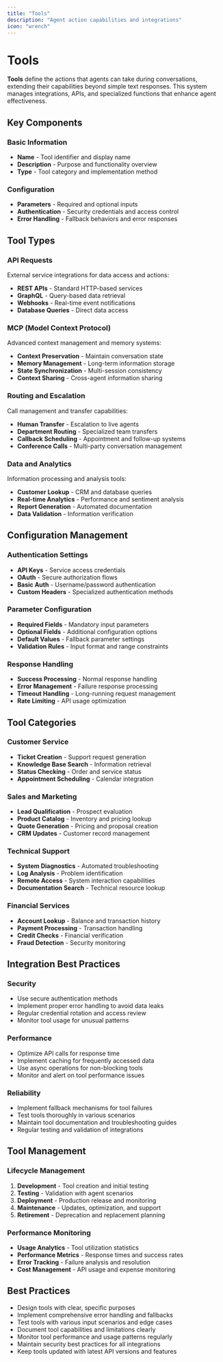 ```yaml
---
title: "Tools"
description: "Agent action capabilities and integrations"
icon: "wrench"
---
```


# Tools

**Tools** define the actions that agents can take during conversations, extending their capabilities beyond simple text responses. This system manages integrations, APIs, and specialized functions that enhance agent effectiveness.

## Key Components

### Basic Information
- **Name** - Tool identifier and display name
- **Description** - Purpose and functionality overview
- **Type** - Tool category and implementation method

### Configuration
- **Parameters** - Required and optional inputs
- **Authentication** - Security credentials and access control
- **Error Handling** - Fallback behaviors and error responses

## Tool Types

### API Requests
External service integrations for data access and actions:
- **REST APIs** - Standard HTTP-based services
- **GraphQL** - Query-based data retrieval
- **Webhooks** - Real-time event notifications
- **Database Queries** - Direct data access

### MCP (Model Context Protocol)
Advanced context management and memory systems:
- **Context Preservation** - Maintain conversation state
- **Memory Management** - Long-term information storage
- **State Synchronization** - Multi-session consistency
- **Context Sharing** - Cross-agent information sharing

### Routing and Escalation
Call management and transfer capabilities:
- **Human Transfer** - Escalation to live agents
- **Department Routing** - Specialized team transfers
- **Callback Scheduling** - Appointment and follow-up systems
- **Conference Calls** - Multi-party conversation management

### Data and Analytics
Information processing and analysis tools:
- **Customer Lookup** - CRM and database queries
- **Real-time Analytics** - Performance and sentiment analysis
- **Report Generation** - Automated documentation
- **Data Validation** - Information verification

## Configuration Management

### Authentication Settings
- **API Keys** - Service access credentials
- **OAuth** - Secure authorization flows
- **Basic Auth** - Username/password authentication
- **Custom Headers** - Specialized authentication methods

### Parameter Configuration
- **Required Fields** - Mandatory input parameters
- **Optional Fields** - Additional configuration options
- **Default Values** - Fallback parameter settings
- **Validation Rules** - Input format and range constraints

### Response Handling
- **Success Processing** - Normal response handling
- **Error Management** - Failure response processing
- **Timeout Handling** - Long-running request management
- **Rate Limiting** - API usage optimization

## Tool Categories

### Customer Service
- **Ticket Creation** - Support request generation
- **Knowledge Base Search** - Information retrieval
- **Status Checking** - Order and service status
- **Appointment Scheduling** - Calendar integration

### Sales and Marketing
- **Lead Qualification** - Prospect evaluation
- **Product Catalog** - Inventory and pricing lookup
- **Quote Generation** - Pricing and proposal creation
- **CRM Updates** - Customer record management

### Technical Support
- **System Diagnostics** - Automated troubleshooting
- **Log Analysis** - Problem identification
- **Remote Access** - System interaction capabilities
- **Documentation Search** - Technical resource lookup

### Financial Services
- **Account Lookup** - Balance and transaction history
- **Payment Processing** - Transaction handling
- **Credit Checks** - Financial verification
- **Fraud Detection** - Security monitoring

## Integration Best Practices

### Security
- Use secure authentication methods
- Implement proper error handling to avoid data leaks
- Regular credential rotation and access review
- Monitor tool usage for unusual patterns

### Performance
- Optimize API calls for response time
- Implement caching for frequently accessed data
- Use async operations for non-blocking tools
- Monitor and alert on tool performance issues

### Reliability
- Implement fallback mechanisms for tool failures
- Test tools thoroughly in various scenarios
- Maintain tool documentation and troubleshooting guides
- Regular testing and validation of integrations

## Tool Management

### Lifecycle Management
1. **Development** - Tool creation and initial testing
2. **Testing** - Validation with agent scenarios
3. **Deployment** - Production release and monitoring
4. **Maintenance** - Updates, optimization, and support
5. **Retirement** - Deprecation and replacement planning

### Performance Monitoring
- **Usage Analytics** - Tool utilization statistics
- **Performance Metrics** - Response times and success rates
- **Error Tracking** - Failure analysis and resolution
- **Cost Management** - API usage and expense monitoring

## Best Practices

- Design tools with clear, specific purposes
- Implement comprehensive error handling and fallbacks
- Test tools with various input scenarios and edge cases
- Document tool capabilities and limitations clearly
- Monitor tool performance and usage patterns regularly
- Maintain security best practices for all integrations
- Keep tools updated with latest API versions and features